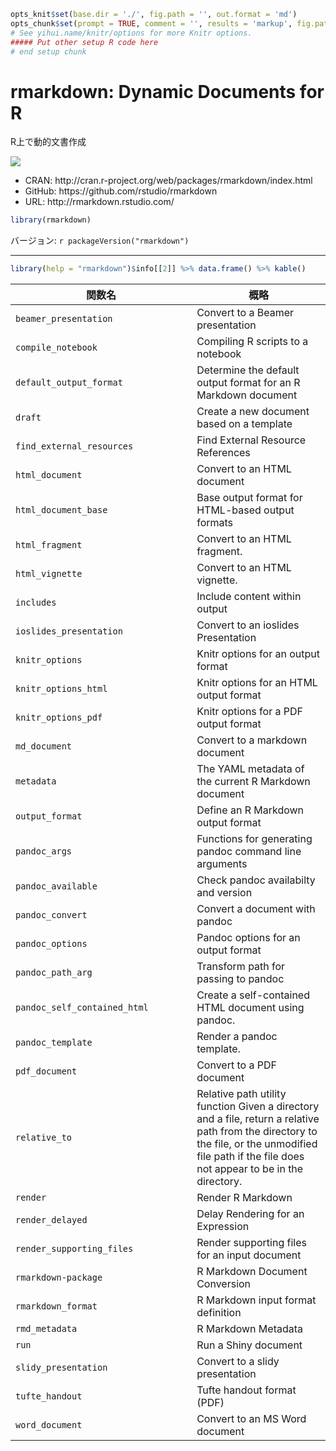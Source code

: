 ```r
opts_knit$set(base.dir = './', fig.path = '', out.format = 'md')
opts_chunk$set(prompt = TRUE, comment = '', results = 'markup', fig.path = '../Figure/')
# See yihui.name/knitr/options for more Knitr options.
##### Put other setup R code here
# end setup chunk
```
# rmarkdown: Dynamic Documents for R

R上で動的文書作成

[![](http://www.r-pkg.org/badges/version/rmarkdown)](http://cran.rstudio.com/web/packages/rmarkdown/index.html)

* CRAN: http://cran.r-project.org/web/packages/rmarkdown/index.html
* GitHub: https://github.com/rstudio/rmarkdown
* URL: http://rmarkdown.rstudio.com/

```r
library(rmarkdown)
```

バージョン: `r packageVersion("rmarkdown")`

-----

```r
library(help = "rmarkdown")$info[[2]] %>% data.frame() %>% kable()
```

| 関数名 | 概略 |
|--------|------|
| `beamer_presentation` | Convert to a Beamer presentation |
| `compile_notebook` | Compiling R scripts to a notebook |
| `default_output_format` | Determine the default output format for an R Markdown document |
| `draft` | Create a new document based on a template |
| `find_external_resources` | Find External Resource References |
| `html_document` | Convert to an HTML document |
| `html_document_base` | Base output format for HTML-based output formats |
| `html_fragment` | Convert to an HTML fragment. |
| `html_vignette` | Convert to an HTML vignette. |
| `includes` | Include content within output |
| `ioslides_presentation` | Convert to an ioslides Presentation |
| `knitr_options` | Knitr options for an output format |
| `knitr_options_html` | Knitr options for an HTML output format |
| `knitr_options_pdf` | Knitr options for a PDF output format |
| `md_document` | Convert to a markdown document |
| `metadata` | The YAML metadata of the current R Markdown document |
| `output_format` | Define an R Markdown output format |
| `pandoc_args` | Functions for generating pandoc command line arguments |
| `pandoc_available` | Check pandoc availabilty and version |
| `pandoc_convert` | Convert a document with pandoc |
| `pandoc_options` | Pandoc options for an output format |
| `pandoc_path_arg` | Transform path for passing to pandoc  |
| `pandoc_self_contained_html` | Create a self-contained HTML document using pandoc. |
| `pandoc_template` | Render a pandoc template. |
| `pdf_document` | Convert to a PDF document |
| `relative_to` | Relative path utility function Given a directory and a file, return a relative path from the directory to the file, or the unmodified file path if the file does not appear to be in the directory. |
| `render` | Render R Markdown |
| `render_delayed` | Delay Rendering for an Expression |
| `render_supporting_files` | Render supporting files for an input document |
| `rmarkdown-package` | R Markdown Document Conversion |
| `rmarkdown_format` | R Markdown input format definition |
| `rmd_metadata` | R Markdown Metadata |
| `run` | Run a Shiny document |
| `slidy_presentation` | Convert to a slidy presentation |
| `tufte_handout` | Tufte handout format (PDF) |
| `word_document` | Convert to an MS Word document |
